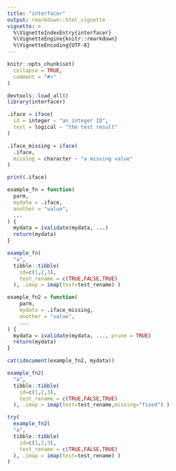 ```yaml
---
title: "interfacer"
output: rmarkdown::html_vignette
vignette: >
  %\VignetteIndexEntry{interfacer}
  %\VignetteEngine{knitr::rmarkdown}
  %\VignetteEncoding{UTF-8}
---
```


```r
knitr::opts_chunk$set(
  collapse = TRUE,
  comment = "#>"
)
```

```r
devtools::load_all()
library(interfacer)
```

```r
.iface = iface(
  id = integer ~ "an integer ID",
  test = logical ~ "the test result"
)
```

```r
.iface_missing = iface(
  .iface,
  missing = character ~ "a missing value"
)
```

```r
print(.iface)
```

```r
example_fn = function(
  parm,
  mydata = .iface,
  another = "value",
  ...
) {
  mydata = ivalidate(mydata, ...)
  return(mydata)
}
```

```r
example_fn(
  "a",
  tibble::tibble(
    id=c(1,2,3),
    test_rename = c(TRUE,FALSE,TRUE)
  ), .imap = imap(test=test_rename) )
```



```r
example_fn2 = function(
    parm,
    mydata = .iface_missing,
    another = "value",
    ...
) {
  mydata = ivalidate(mydata, ..., prune = TRUE)
  return(mydata)
}
```

```r
cat(idocument(example_fn2, mydata))
```

```r
example_fn2(
  "a",
  tibble::tibble(
    id=c(1,2,3),
    test_rename = c(TRUE,FALSE,TRUE)
  ), .imap = imap(test=test_rename,missing="fixed") )
```

```r
try(
  example_fn2(
  "a",
  tibble::tibble(
    id=c(1,2,3),
    test_rename = c(TRUE,FALSE,TRUE)
  ), .imap = imap(test=test_rename) )
)
```
